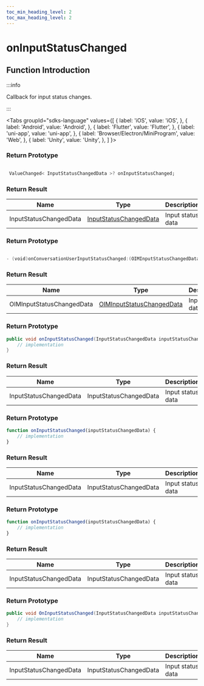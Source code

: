 ```yaml
---
toc_min_heading_level: 2
toc_max_heading_level: 2
---
```


# onInputStatusChanged

## Function Introduction

:::info

Callback for input status changes.

:::

<Tabs
groupId="sdks-language"
values={[
{ label: 'iOS', value: 'iOS', },
{ label: 'Android', value: 'Android', },
{ label: 'Flutter', value: 'Flutter', },
{ label: 'uni-app', value: 'uni-app', },
{ label: 'Browser/Electron/MiniProgram', value: 'Web', },
{ label: 'Unity', value: 'Unity', },
]
}>

<TabItem value="Flutter">

### Return Prototype

```dart showLineNumbers

 ValueChanged< InputStatusChangedData >? onInputStatusChanged;

```

### Return Result

| Name      | Type                                               | Description      |
| --------- | -------------------------------------------------- | ---------------- |
| InputStatusChangedData | [InputStatusChangedData](docs/sdks/class/conversation/inputStatusChangedData.mdx) | Input status data |

</TabItem>

<TabItem value="iOS">

### Return Prototype

```swift showLineNumbers

- (void)onConversationUserInputStatusChanged:(OIMInputStatusChangedData *)inputStatusChangedData;

```

### Return Result

| Name      | Type                                               | Description      |
| --------- | -------------------------------------------------- | ---------------- |
| OIMInputStatusChangedData | [OIMInputStatusChangedData](docs/sdks/class/conversation/inputStatusChangedData.mdx) | Input status data |

</TabItem>

<TabItem value="Android">

### Return Prototype

```java showLineNumbers
public void onInputStatusChanged(InputStatusChangedData inputStatusChangedData) {
    // implementation
}
```

### Return Result

| Name      | Type                                               | Description      |
| --------- | -------------------------------------------------- | ---------------- |
| InputStatusChangedData | InputStatusChangedData | Input status data |

</TabItem>

<TabItem value="Web">

### Return Prototype

```javascript showLineNumbers
function onInputStatusChanged(inputStatusChangedData) {
    // implementation
}
```

### Return Result

| Name      | Type                                               | Description      |
| --------- | -------------------------------------------------- | ---------------- |
| InputStatusChangedData | InputStatusChangedData | Input status data |

</TabItem>

<TabItem value="uni-app">

### Return Prototype

```javascript showLineNumbers
function onInputStatusChanged(inputStatusChangedData) {
    // implementation
}
```

### Return Result

| Name      | Type                                               | Description      |
| --------- | -------------------------------------------------- | ---------------- |
| InputStatusChangedData | InputStatusChangedData | Input status data |

</TabItem>

<TabItem value="Unity">

### Return Prototype

```csharp showLineNumbers
public void OnInputStatusChanged(InputStatusChangedData inputStatusChangedData) {
    // implementation
}
```

### Return Result

| Name      | Type                                               | Description      |
| --------- | -------------------------------------------------- | ---------------- |
| InputStatusChangedData | InputStatusChangedData | Input status data |

</TabItem>

</Tabs>